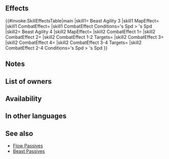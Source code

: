 {{Passive
|type=B
|name=Beast Agility
|exclusive=0
|canUseWeapon={{WeaponList|Beast}}
|canUseMove={{MoveList|All}}
|properties=random_inherit_base,random_owner
|1name=Beast Agility 1
|1tagid=SID_絶対化身・敏捷1
|1cost=60
|1effect=If unit's HP = 100%, removes the condition to transform. If unit's Spd ≥ foe's Spd+13, neutralizes effects that prevent unit's follow-up attacks during combat.
|1required=-
|1promotionRarity=4
|1promotionTier=1
|2name=Beast Agility 2
|2tagid=SID_絶対化身・敏捷2
|2cost=120
|2effect=If unit's HP ≥ 50%, removes the condition to transform. If unit's Spd ≥ foe's Spd+7, neutralizes effects that prevent unit's follow-up attacks during combat.
|2promotionRarity=5
|2promotionTier=1
|3name=Beast Agility 3
|3tagid=SID_絶対化身・敏捷3
|3cost=240
|3next=-
|4name=Beast Agility 4
|4tagid=SID_絶対化身・敏捷4
|4effect=Removes the condition to transform. Inflicts Spd/Def-4 on foe during combat, and if unit's Spd > foe's Spd, neutralizes effects that guarantee foe's follow-up attacks and effects that prevent unit's follow-up attacks during combat, and unit deals damage = 10% of unit's Spd (excluding when dealing damage with an area-of-effect Special).
|4cost=300
|properties4=random_owner
|3effect=Removes the condition to transform. If unit's Spd > foe's Spd, neutralizes effects that prevent unit's follow-up attacks during combat.
}}
==Effects==
{{#invoke:SkillEffectsTable|main
|skill1={{Si|Beast Agility 3}} Beast Agility 3
|skill1 MapEffect={{SkillEffectText|Remove Transform Condition}}
|skill1 CombatEffect={{SkillEffectText|Neutralize Prevent Follow-Ups}}
|skill1 CombatEffect Conditions={{SkillTargetText|Unit}}'s Spd > {{SkillTargetText|Foe}}'s Spd
|skill2={{Si|Beast Agility 4}} Beast Agility 4
|skill2 MapEffect={{SkillEffectText|Remove Transform Condition}}
|skill2 CombatEffect 1={{SkillEffectText|Temporary debuffs|Spd/Def|4}}
|skill2 CombatEffect 2={{SkillEffectText|Neutralize Guaranteed Follow-Ups}}
|skill2 CombatEffect 1-2 Targets={{SkillTargetText|Foe}}
|skill2 CombatEffect 3={{SkillEffectText|Neutralize Prevent Follow-Ups}}
|skill2 CombatEffect 4={{SkillEffectText|Damage Boost|10% of {{SkillTargetText|Unit}}'s Spd}}
|skill2 CombatEffect 3-4 Targets={{SkillTargetText|Unit}}
|skill2 CombatEffect 2-4 Conditions={{SkillTargetText|Unit}}'s Spd > {{SkillTargetText|Foe}}'s Spd
}}
==Notes==
{{TransformConditionRemoval}}
{{Follow-up effect neutralization|preventOnly=1}}
{{Temporary debuffs|name=Beast Agility 4}}
{{Follow-up effect neutralization|guaranteeOnly=1|name=Beast Agility 4}}
==List of owners==
{{Skill Hero List}}
==Availability==
{{PassiveFocusList}}
{{PassiveDistributionList}}
{{PassiveCombatManualList}}
==In other languages==
{{OtherLanguages
|japanese=絶対化身・敏捷
|german=Agile Bestie
|spanishEU=Bestia ágil
|spanishLA=Bestia ágil
|french=Agilité de bête
|italian=Agilità bestiale
|chineseTW=絕對化身・敏捷
|portuguese=Fera ágil
}}
==See also==
{{See also skills|cond=(Description LIKE '%removes the condition to transform%' OR (Description LIKE '%If unit_s Spd > foe_s Spd%prevent unit_s follow-up attacks%' AND Description NOT LIKE '%【Null Follow-Up】%')) AND (Exclusive=1 AND Name NOT LIKE '%+')}}
* [[Flow Passives]]
* [[Beast Passives]]
{{Passives Navbox|B}}